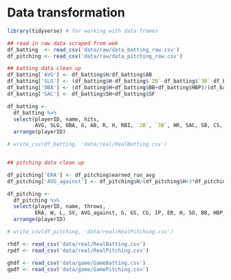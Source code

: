 # Data transformation

```r
library(tidyverse) # for working with data frames
```


```r
## read in raw data scraped from web
df_batting  <- read_csv('data/raw/data_batting_raw.csv')
df_pitching <- read_csv('data/raw/data_pitching_raw.csv')

## batting data clean up
df_batting['AVG'] <- df_batting$H/df_batting$AB
df_batting['SLG'] <- (df_batting$H-df_batting$`2B`-df_batting$`3B`-df_batting$HR+2*df_batting$`2B`+3*df_batting$`3B`+4*df_batting$HR)/df_batting$AB
df_batting['OBA'] <- (df_batting$H+df_batting$BB+df_batting$HBP)/(df_batting$AB+df_batting$BB+df_batting$HBP)
df_batting['SAC'] <- df_batting$SH+df_batting$SF

df_batting <- 
  df_batting %>% 
  select(playerID, name, hits, 
         AVG, SLG, OBA, G, AB, R, H, RBI, `2B`, `3B`, HR, SAC, SB, CS, SO, BB, HBP, TB) %>% 
  arrange(playerID)

# write_csv(df_batting, 'data/real/RealBatting.csv')


## pitching data clean up

df_pitching['ERA'] <- df_pitching$earned_run_avg
df_pitching['AVG_against'] <- df_pitching$H/(df_pitching$H+3*df_pitching$IP)

df_pitching <- 
  df_pitching %>% 
  select(playerID, name, throws, 
         ERA, W, L, SV, AVG_against, G, GS, CG, IP, ER, H, SO, BB, HBP, WP, BK) %>% 
  arrange(playerID)

# write_csv(df_pitching, 'data/real/RealPitching.csv')
```

```r
rhdf <- read_csv('data/real/RealBatting.csv')
rpdf <- read_csv('data/real/RealPitching.csv')

ghdf <- read_csv('data/game/GameBatting.csv')
gpdf <- read_csv('data/game/GamePitching.csv')
```

